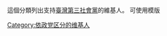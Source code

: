 {{User society3|nocat=true}}
{{Clear}}
這個分類列出支持[[臺灣|臺灣]][[第三社會黨|第三社會黨]]的維基人。
可使用模版{{tlx|User society3}}
[[Category:依政党区分的维基人|Category:依政党区分的维基人]]